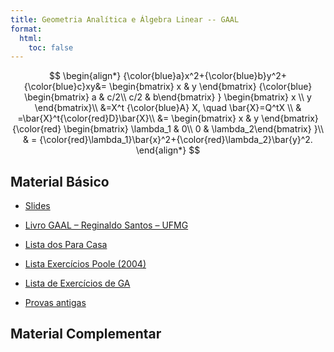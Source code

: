 ```yaml
---
title: Geometria Analítica e Álgebra Linear -- GAAL
format:
  html:
    toc: false
---
```


<!-- $$ -->
<!-- {\color{blue} \underbrace{\begin{bmatrix} -->
<!--  a_{11}  & a_{12}  & \cdots &  a_{1n}  \\ -->
<!--  a_{21} & a_{22}  & \cdots  & a_{2n} \\ -->
<!--  \vdots & \vdots & \cdots & \vdots \\ -->
<!--  a_{m1} & a_{m2}  & \cdots  & a_{mn}  -->
<!-- \end{bmatrix}}_{A}}\ \ -->
<!-- {\color{red} -->
<!-- \underbrace{\begin{bmatrix} -->
<!-- x_1\\ x_2\\ \vdots \\ x_n -->
<!-- \end{bmatrix}}_{X} -->
<!-- } -->
<!-- = -->
<!-- \underbrace{\begin{bmatrix} -->
<!-- b_1 \\ b_2\\ \vdots \\ b_n -->
<!-- \end{bmatrix}}_{B} -->
<!-- $$ -->

$$
\begin{align*}
{\color{blue}a}x^2+{\color{blue}b}y^2+{\color{blue}c}xy&= \begin{bmatrix} x & y  \end{bmatrix} {\color{blue} \begin{bmatrix} a & c/2\\ c/2 & b\end{bmatrix} }
\begin{bmatrix} x \\ y \end{bmatrix}\\
&=X^t {\color{blue}A} X, \quad \bar{X}=Q^tX \\
& =\bar{X}^t{\color{red}D}\bar{X}\\
&= \begin{bmatrix} x & y  \end{bmatrix} 
{\color{red} \begin{bmatrix} \lambda_1  & 0\\ 0 & \lambda_2\end{bmatrix} }\\
& = {\color{red}\lambda_1}\bar{x}^2+{\color{red}\lambda_2}\bar{y}^2.
\end{align*}
$$


::: {layout-ncol=2}

## Material Básico

- [Slides](https://reginaldodr.github.io/gaal-2023/gaal.pdf)

- [Livro GAAL -- Reginaldo Santos -- UFMG](gaalt0.pdf)

- [Lista dos Para Casa](paracasa.pdf) 

- [Lista Exercícios Poole (2004)](lista-gaal-poole-2004.pdf)

- [Lista de Exercícios de GA](lista-exercicios-GA.pdf)

- [Provas antigas](provas/)


## Material Complementar

:::






